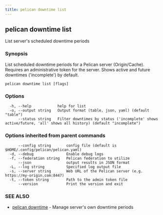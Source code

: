 ```yaml
---
title: pelican downtime list
---
```


## pelican downtime list

List server's scheduled downtime periods

### Synopsis

List scheduled downtime periods for a Pelican server (Origin/Cache).
  Requires an administrative token for the server.
  Shows active and future downtimes ('incomplete') by default.

```
pelican downtime list [flags]
```

### Options

```
  -h, --help            help for list
  -o, --output string   Output format (table, json, yaml) (default "table")
      --status string   Filter downtimes by status ('incomplete' shows active/future, 'all' shows all history) (default "incomplete")
```

### Options inherited from parent commands

```
      --config string       config file (default is $HOME/.config/pelican/pelican.yaml)
  -d, --debug               Enable debug logs
  -f, --federation string   Pelican federation to utilize
      --json                output results in JSON format
  -L, --log string          Specified log output file
  -s, --server string       Web URL of the Pelican server (e.g. https://my-origin.com:8447)
  -t, --token string        Path to the admin token file
      --version             Print the version and exit
```

### SEE ALSO

* [pelican downtime](/commands-reference/downtime/)	 - Manage server's own downtime periods
